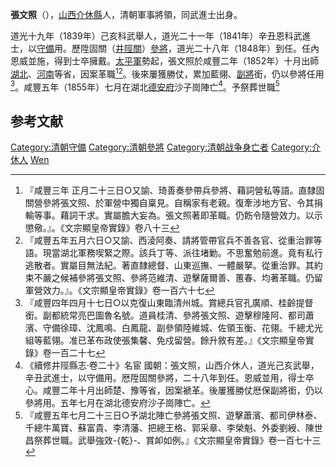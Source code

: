 '''張文照'''（{{bd|？||1855年|catIdx=Wang王}}），[[山西|山西]][[介休縣|介休縣]]人，清朝軍事將領，同武進士出身。

道光十九年（1839年）己亥科武舉人，道光二十一年（1841年）辛丑恩科武進士，以[[守備|守備]]用。歷陞固關（[[井陘關|井陘關]]）[[參將|參將]]，道光二十八年（1848年）到任。任內恩威並施，得到士卒擁戴。[[太平軍|太平軍]]勢起，張文照於咸豐二年（1852年）十月出師[[湖北|湖北]]、[[河南|河南]]等省，因案革職<ref>『咸豐三年 正月二十三日○又諭、琦善奏參帶兵參將、藉詞營私等語。直隸固關營參將張文照、於軍營中獨自稟見。自稱家有老親。復牽涉地方官、令其捐輸等事。藉詞干求。實屬膽大妄為。張文照著即革職。仍飭令隨營效力。以示懲儆。』。《文宗顯皇帝實錄》卷八十三</ref><ref> 『咸豐五年五月六日○又諭、西淩阿奏、請將管帶官兵不善各官、從重治罪等語。現當湖北軍務喫緊之際。該兵丁等、派往堵勦。不思奮勉前進。竟有私行逃散者。實屬目無法紀。著直隸總督、山東巡撫、一體嚴拏。從重治罪。其約束不嚴之候補參將張文照、參將范維清、遊擊薩爾善、蕙春、均著革職。仍留軍營效力。』。《文宗顯皇帝實錄》卷一百六十七</ref>。後來屢獲勝仗，累加藍翎、[[副將|副將]]銜，仍以參將任用<ref>『咸豐四年四月十七日○以克復山東臨清州城。賞總兵官孔廣順、桂齡提督銜。副都統常亮巴圖魯名號。道員桂清、參將張文照、遊擊穆隆阿、都司蕭濱、守備徐璋、沈鳳鳴、白鳳龍、副參領陸維城、佐領玉衡、花翎。千總尤光組等藍翎。准已革布政使張集馨、免戍留營。餘升敘有差。』《文宗顯皇帝實錄》卷一百二十七</ref>。咸豐五年（1855年）七月在湖北[[德安府|德安府]]沙子崗陣亡<ref>《續修井陘縣志·卷二十》名宦 國朝：張文照，山西介休人，道光己亥武舉，辛丑武進士，以守備用。厯陞固關參將，二十八年到任。恩威並用，得士卒心。咸豐二年十月出師楚、豫等省，因案褫革。後屢獲勝仗厯保副將銜，仍以參將用。五年七月在湖北德安府沙子崗陣亡。</ref>。予祭葬世職<ref>『咸豐五年七月二十三日○予湖北陣亡參將張文照、遊擊蕭濱、都司伊林泰、千總牛萬寶、蘇富貴、李清藩、把總王格、郭采章、李榮魁、外委劉綬、陳世昌祭葬世職。武舉強效-{乾}-、賞卹如例。』《文宗顯皇帝實錄》卷一百七十三</ref>

==参考文献==
{{reflist}}

{{清朝人物小作品}}
{{道光二十一年辛丑恩科武殿試金榜}}
{{DEFAULTSORT:Wang王}}
[[Category:清朝守備|Category:清朝守備]]
[[Category:清朝參將|Category:清朝參將]]
[[Category:清朝战争身亡者|Category:清朝战争身亡者]]
[[Category:介休人|Category:介休人]]
[[Category:张姓|Wen]]